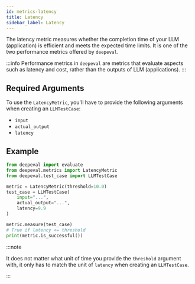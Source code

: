 ```yaml
---
id: metrics-latency
title: Latency
sidebar_label: Latency
---
```


The latency metric measures whether the completion time of your LLM (application) is efficient and meets the expected time limits. It is one of the two performance metrics offered by `deepeval`.

:::info
Performance metrics in `deepeval` are metrics that evaluate aspects such as latency and cost, rather than the outputs of LLM (applications).
:::

## Required Arguments

To use the `LatencyMetric`, you'll have to provide the following arguments when creating an `LLMTestCase`:

- `input`
- `actual_output`
- `latency`

## Example

```python
from deepeval import evaluate
from deepeval.metrics import LatencyMetric
from deepeval.test_case import LLMTestCase

metric = LatencyMetric(threshold=10.0)
test_case = LLMTestCase(
    input="...",
    actual_output="...",
    latency=9.9
)

metric.measure(test_case)
# True if latency <= threshold
print(metric.is_successful())
```

:::note

It does not matter what unit of time you provide the `threshold` argument with, it only has to match the unit of `latency` when creating an `LLMTestCase`.

:::
